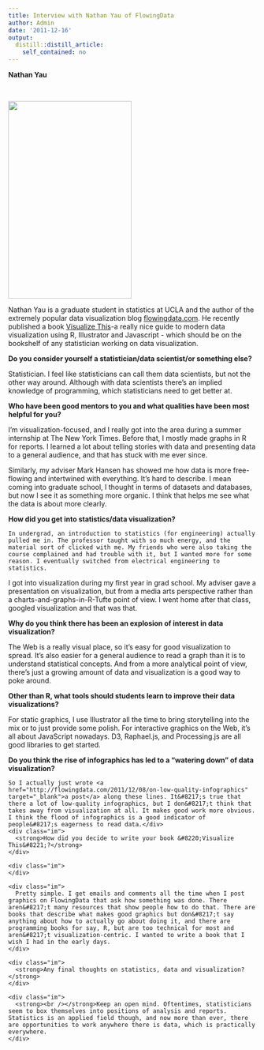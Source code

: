 ```yaml
---
title: Interview with Nathan Yau of FlowingData
author: Admin
date: '2011-12-16'
output:
  distill::distill_article:
    self_contained: no
---
```


<div class="im">
  <strong>Nathan Yau</strong>
</div>

<div class="im">
  <strong><br /></strong>
</div>

<div class="im">
  <img height="400" src="http://directory.stat.ucla.edu/images/nathan-yau/1.jpg?1287095045" width="250" />
</div>

<div class="im">
</div>

<div class="im">
</div>

<div class="im">
  Nathan Yau is a graduate student in statistics at UCLA and the author of the extremely popular data visualization blog <a href="http://flowingdata.com/" target="_blank">flowingdata.com</a>. He recently published a book <a href="http://book.flowingdata.com/" target="_blank">Visualize This</a>-a really nice guide to modern data visualization using R, Illustrator and Javascript - which should be on the bookshelf of any statistician working on data visualization.
</div>

<div class="im">
</div>

<div class="im">
</div>


<div class="im">
</div>

<div class="im">
  <strong>Do you consider yourself a statistician/data scientist/or something else?</strong>
</div>

<span>Statistician. I feel like statisticians can call them data scientists, but not the other way around. Although with data scientists there&#8217;s an implied knowledge of programming, which statisticians need to get better at.</span>

<div class="im">
  <strong>Who have been good mentors to you and what qualities have been most helpful for you?</strong>
  
  <p>
    I&#8217;m visualization-focused, and I really got into the area during a summer internship at The New York Times. Before that, I mostly made graphs in R for reports. I learned a lot about telling stories with data and presenting data to a general audience, and that has stuck with me ever since.
  </p>
</div>

<span>Similarly, my adviser Mark Hansen has showed me how data is more free-flowing and intertwined with everything. It&#8217;s hard to describe. I mean coming into graduate school, I thought in terms of datasets and databases, but now I see it as something more organic. I think that helps me see what the data is about more clearly.</span>

<div class="im">
  <strong>How did you get into statistics/data visualization?</strong> 
  
  
    In undergrad, an introduction to statistics (for engineering) actually pulled me in. The professor taught with so much energy, and the material sort of clicked with me. My friends who were also taking the course complained and had trouble with it, but I wanted more for some reason. I eventually switched from electrical engineering to statistics.
  
</div>

<span>I got into visualization during my first year in grad school. My adviser gave a presentation on visualization, but from a media arts perspective rather than a charts-and-graphs-in-R-Tufte point of view. I went home after that class, googled visualization and that was that.</span>

<div class="im">
  <strong>Why do you think there has been an explosion of interest in data visualization?</strong>
</div>

<span>The Web is a really visual place, so it&#8217;s easy for good visualization to spread. It&#8217;s also easier for a general audience to read a graph than it is to understand statistical concepts. And from a more analytical point of view, there&#8217;s just a growing amount of data and visualization is a good way to poke around.</span>

<div class="im">
  <strong>Other than R, what tools should students learn to improve their data visualizations?</strong>
</div>

<span>For static graphics, I use Illustrator all the time to bring storytelling into the mix or to just provide some polish. For interactive graphics on the Web, it&#8217;s all about JavaScript nowadays. D3, Raphael.js, and Processing.js are all good libraries to get started.</span>

<div class="im">
  <strong>Do you think the rise of infographics has led to a &#8220;watering down&#8221; of data visualization?</strong>
  
    So I actually just wrote <a href="http://flowingdata.com/2011/12/08/on-low-quality-infographics" target="_blank">a post</a> along these lines. It&#8217;s true that there a lot of low-quality infographics, but I don&#8217;t think that takes away from visualization at all. It makes good work more obvious. I think the flood of infographics is a good indicator of people&#8217;s eagerness to read data.</div> 
    <div class="im">
      <strong>How did you decide to write your book &#8220;Visualize This&#8221;?</strong>
    </div>
    
    <div class="im">
    </div>
    
    <div class="im">
      Pretty simple. I get emails and comments all the time when I post graphics on FlowingData that ask how something was done. There aren&#8217;t many resources that show people how to do that. There are books that describe what makes good graphics but don&#8217;t say anything about how to actually go about doing it, and there are programming books for say, R, but are too technical for most and aren&#8217;t visualization-centric. I wanted to write a book that I wish I had in the early days.
    </div>
    
    <div class="im">
      <strong>Any final thoughts on statistics, data and visualization? </strong>
    </div>
    
    <div class="im">
      <strong><br /></strong>Keep an open mind. Oftentimes, statisticians seem to box themselves into positions of analysis and reports. Statistics is an applied field though, and now more than ever, there are opportunities to work anywhere there is data, which is practically everywhere.
    </div>
